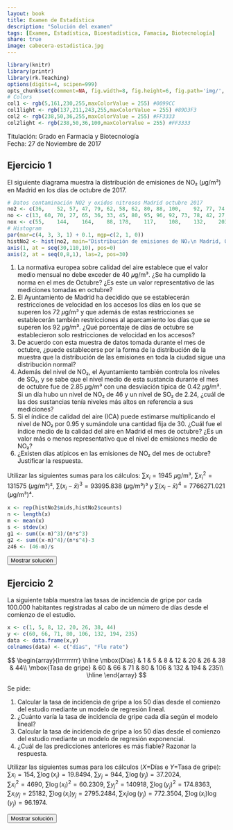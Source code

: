 ```yaml
---
layout: book
title: Examen de Estadística
description: "Solución del examen"
tags: [Examen, Estadística, Bioestadística, Famacia, Biotecnología]
share: true
image: cabecera-estadistica.jpg
---
```


```r
library(knitr)
library(printr)
library(rk.Teaching)
options(digits=4, scipen=999)
opts_chunk$set(comment=NA, fig.width=8, fig.height=6, fig.path='img/', fig.align="center", dev="svg", digits=4, echo=FALSE, warning=FALSE, message=FALSE)
# Colors
col1 <- rgb(5,161,230,255,maxColorValue = 255) #0099CC
col1light <- rgb(137,211,243,255,maxColorValue = 255) #89D3F3
col2 <- rgb(238,50,36,255,maxColorValue = 255) #FF3333
col2light <- rgb(238,50,36,100,maxColorValue = 255) #FF3333
```

Titulación: Grado en Farmacia y Biotecnología  
Fecha: 27 de Noviembre de 2017

## Ejercicio 1

El siguiente diagrama muestra la distribución de emisiones de NO₂ (𝜇g/m³) en Madrid en los días de octubre de 2017.

```r
# Datos contaminación NO2 y oxidos nitrosos Madrid octubre 2017
no2 <- c(36,	52,	57,	47,	79,	62,	58,	62,	80,	88,	100,	92,	77,	74,	63,	53,	51,	40,	47,	49,	42,	44,	68,	77,	90,	102,	68,	58,	56,	46,	56)
no <- c(13,	60,	70,	27,	65,	36,	33,	45,	80,	95,	96,	92,	73,	78,	42,	27,	16,	9,	26,	32,	30,	24,	82,	113,	160,	177,	101,	62,	45,	40,	48)
nox <- c(55,	144,	164,	88,	178,	117,	108,	132,	203,	233,	248,	234,	188,	194,	127,	95,	76,	54,	87,	98,	88,	81,	193,	251,	336,	374,	223,	153,	125,	107,	130)
# Histogram
par(mar=c(4, 3, 3, 1) + 0.1, mgp=c(2, 1, 0))
histNo2 <- hist(no2, main="Distribución de emisiones de NO₂\n Madrid, Octubre 2017", xlab="Emisiones NO₂ (𝜇g/m³)", ylab="Días", col=col1light, axes=F)
axis(1, at = seq(30,110,10), pos=0)
axis(2, at = seq(0,8,1), las=2, pos=30)
```

1. La normativa europea sobre calidad del aire establece que el valor medio mensual no debe exceder de 40 𝜇g/m³. ¿Se ha cumplido la norma en el mes de Octubre? 
¿Es este un valor representativo de las mediciones tomadas en octubre?
2. El Ayuntamiento de Madrid ha decidido que se establecerán restricciones de velocidad en los accesos los días en los que se superen los 72 𝜇g/m³ y que además de estas restricciones se establecerán también restricciones al aparcamiento los días que se superen los 92 𝜇g/m³.
¿Qué porcentaje de días de octubre se establecieron solo restricciones de velocidad en los accesos?
3. De acuerdo con esta muestra de datos tomada durante el mes de octubre, ¿puede establecerse por la forma de la distribución de la muestra que la distribución de las emisiones en toda la ciudad sigue una distribución normal?
4. Además del nivel de NO₂, el Ayuntamiento también controla los niveles de SO₂, y se sabe que el nivel medio de esta sustancia durante el mes de octubre fue de 2.85 𝜇g/m³ con una desviación típica de 0.42 𝜇g/m³. 
Si un día hubo un nivel de NO₂ de 46 y un nivel de SO₂ de 2.24, ¿cuál de las dos sustancias tenía niveles más altos en referencia a sus mediciones?
5. Si el índice de calidad del aire (ICA) puede estimarse multiplicando el nivel de NO₂ por 0.95 y sumándole una cantidad fija de 30. 
¿Cuál fue el índice medio de la calidad del aire en Madrid el mes de octubre? 
¿Es un valor más o menos representativo que el nivel de emisiones medio de NO₂?
6. ¿Existen días atípicos en las emisiones de NO₂ del mes de octubre? Justificar la respuesta.

Utilizar las siguientes sumas para los cálculos: $\sum x_i=1945$ 𝜇g/m³, $\sum x_i^2=131575$ (𝜇g/m³)², $\sum (x_i-\bar x)^3=93995.838$ (𝜇g/m³)³ y $\sum (x_i-\bar x)^4=7766271.021$ (𝜇g/m³)⁴.

```r
x <- rep(histNo2$mids,histNo2$counts)
n <- length(x)
m <- mean(x)
s <- stdev(x)
g1 <- sum((x-m)^3)/(n*s^3)
g2 <- sum((x-m)^4)/(n*s^4)-3
z46 <- (46-m)/s
```

<div><button class="solution">Mostrar solución</button></div>
<div id="solution" style="display: none">
1. $\bar x=`r m`$ 𝜇g/m³, de manera que no se cumple el requisito.<br/>
$s^2=`r variance(x)`$ (𝜇g/m³)², $s=`r s`$ 𝜇g/m³, $cv=`r cv(x)`$. Como el coeficiente de variación es menor que 0.3 hay poca variabilidad en los datos y la media es bastante representativa. <br/>
2. $F(72)=0.7097$ y $F(92)=0.9161$, de manera que el porcentaje de días únicamente con restricciones de velocidad es $20.64\%$.<br/>
3. $g_1=`r g1`$ y $g_2=`r g2`$. Como ambos están entre -2 y 2, se puede asumir que la distribución de emisiones es normal.<br/>
4. NO₂: $z(46)=`r z46`$. <br/>
SO₂: $z(2.24)=`r (2.24-2.85)/0.42`$. <br/>
Así pues, las emisiones de NO₂ son relativamente mayores.<br/>
5. Sea $y=0.95x+30$ el ICA.<br/>
$\bar y=`r 0.95*m+30`$, $s_y=`r 0.95*s`$, $cv=`r 0.95*s/(0.95*m+30)`$. Como el coeficiente de variación es menor, la media del ICA es más representativa.<br/>
6. $Q_1=49.5816$ 𝜇g/m³, $Q_3=74.0093$ 𝜇g/m³ y $IQR=24.4277$ 𝜇g/m³.<br/>
Vallas: $F_1=12.94$ 𝜇g/m³ y $F_2=110.65$ 𝜇g/m³. Por tanto, no hay datos atípicos.
</div>

## Ejercicio 2
La siguiente tabla muestra las tasas de incidencia de gripe por cada 100.000 habitantes registradas al cabo de un número de días desde el comienzo de el estudio.

```r
x <- c(1, 5, 8, 12, 20, 26, 38, 44)
y <- c(60, 66, 71, 80, 106, 132, 194, 235)
data <- data.frame(x,y)
colnames(data) <- c("días", "Flu rate")
```
$$
\begin{array}{lrrrrrrrr}
  \hline
  \mbox{Días} & 1 & 5 & 8 & 12 & 20 & 26 & 38 & 44\\
  \mbox{Tasa de gripe} & 60 & 66 & 71 & 80 & 106 & 132 & 194 & 235\\
  \hline
\end{array}
$$

Se pide:

1. Calcular la tasa de incidencia de gripe a los 50 días desde el comienzo del estudio mediante un modelo de regresión lineal.
2. ¿Cuánto varía la tasa de incidencia de gripe cada día según el modelo lineal?
3. Calcular la tasa de incidencia de gripe a los 50 días desde el comienzo del estudio mediante un modelo de regresión exponencial.
4. ¿Cuál de las predicciones anteriores es más fiable?
Razonar la respuesta.

Utilizar las siguientes sumas para los cálculos ($X=$Días e $Y=$Tasa de gripe):<br/>
$\sum x_i=154$, $\sum \log(x_i)=19.8494$, $\sum y_j=944$, $\sum \log(y_j)=37.2024$,<br/>
$\sum x_i^2=4690$, $\sum \log(x_i)^2=60.2309$, $\sum y_j^2=140918$, $\sum \log(y_j)^2=174.8363$,<br/>
$\sum x_iy_j=25182$, $\sum \log(x_i)y_j=2795.2484$, $\sum x_i\log(y_j)=772.3504$, $\sum \log(x_i)\log(y_j)=96.1974$.


<div><button class="solution">Mostrar solución</button></div>
<div id="solution" style="display: none">
```r
m <- lm(y~x)
c <- coefficients(m)
```
1. Modelo lineal de la tasa de gripe sobre los días: <br/>
$\bar x=`r mean(x)`$ días, $s_x^2=`r variance(x)`$ días² . <br/>
$\bar y=`r mean(y)`$ personas, $s_y^2=`r variance(y)`$ personas². <br/>
$s_{xy}=`r covariance(x,y)`$ días⋅personas. <br/>
Recta de regresión de la tasa de gripe sobre los días: $y=`r c[1]` + `r c[2]`x$. <br/>
$y(50) =`r c[1]+c[2]*50`$. <br/>
2. $`r c[2]`$ personas por día. <br/>
```r
z <- log(y)
m2 <- lm(z~x)
c <- coefficients(m2)
```
3. $\overline{\log(y)}=`r mean(z)`$ log(personas), $s_{\log(y)}^2=`r variance(z)`$ log(personas)². <br/>
$s_{x\log(y)}=`r covariance(x,z)`$ días⋅log(personas). <br/>
Modelo exponencial de la tasa de gripe sobre los días: $y=e^{`r c[1]` + `r c[2]`x}$. <br/>
$y(50)=`r exp(c[1]+c[2]*50)`$.<br/>
4. Coeficiente de determinación lineal de la tasa de gripe sobre los días $r^2=`r summary(m)$r.squared`$. <br/>
Coeficiente de determinación exponencial de la tasa de gripe sobre los días $r^2=`r summary(m2)$r.squared`$. <br/>
Así pues, el modelo exponencial explica un poco mejor la evolución de la tasa de gripe con respecto a los días. <br/> 
</div>

